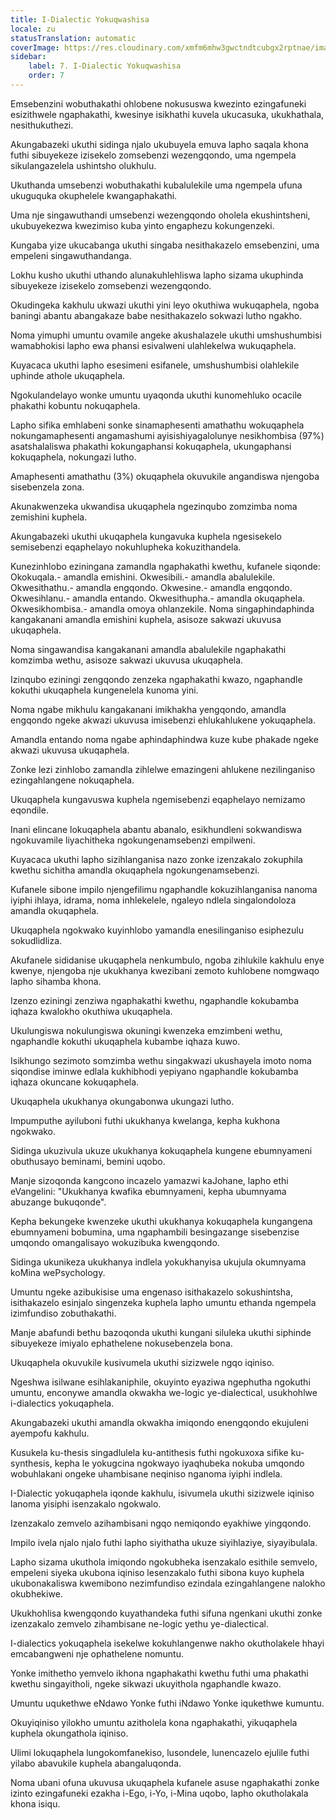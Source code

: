 ```yaml
---
title: I-Dialectic Yokuqwashisa
locale: zu
statusTranslation: automatic
coverImage: https://res.cloudinary.com/xmfm6mhw3gwctndtcubgx2rptnae/image/upload/v1741354419/small_cover_la_gran_rebelion_28716e29d2.webp
sidebar:
    label: 7. I-Dialectic Yokuqwashisa
    order: 7
---
```

Emsebenzini wobuthakathi ohlobene nokususwa kwezinto ezingafuneki esizithwele ngaphakathi, kwesinye isikhathi kuvela ukucasuka, ukukhathala, nesithukuthezi.

Akungabazeki ukuthi sidinga njalo ukubuyela emuva lapho saqala khona futhi sibuyekeze izisekelo zomsebenzi wezengqondo, uma ngempela sikulangazelela ushintsho olukhulu.

Ukuthanda umsebenzi wobuthakathi kubalulekile uma ngempela ufuna ukuguquka okuphelele kwangaphakathi.

Uma nje singawuthandi umsebenzi wezengqondo oholela ekushintsheni, ukubuyekezwa kwezimiso kuba yinto engaphezu kokungenzeki.

Kungaba yize ukucabanga ukuthi singaba nesithakazelo emsebenzini, uma empeleni singawuthandanga.

Lokhu kusho ukuthi uthando alunakuhlehliswa lapho sizama ukuphinda sibuyekeze izisekelo zomsebenzi wezengqondo.

Okudingeka kakhulu ukwazi ukuthi yini leyo okuthiwa wukuqaphela, ngoba baningi abantu abangakaze babe nesithakazelo sokwazi lutho ngakho.

Noma yimuphi umuntu ovamile angeke akushalazele ukuthi umshushumbisi wamabhokisi lapho ewa phansi esivalweni ulahlekelwa wukuqaphela.

Kuyacaca ukuthi lapho esesimeni esifanele, umshushumbisi olahlekile uphinde athole ukuqaphela.

Ngokulandelayo wonke umuntu uyaqonda ukuthi kunomehluko ocacile phakathi kobuntu nokuqaphela.

Lapho sifika emhlabeni sonke sinamaphesenti amathathu wokuqaphela nokungamaphesenti angamashumi ayisishiyagalolunye nesikhombisa (97%) asatshalaliswa phakathi kokungaphansi kokuqaphela, ukungaphansi kokuqaphela, nokungazi lutho.

Amaphesenti amathathu (3%) okuqaphela okuvukile angandiswa njengoba sisebenzela zona.

Akunakwenzeka ukwandisa ukuqaphela ngezinqubo zomzimba noma zemishini kuphela.

Akungabazeki ukuthi ukuqaphela kungavuka kuphela ngesisekelo semisebenzi eqaphelayo nokuhlupheka kokuzithandela.

Kunezinhlobo eziningana zamandla ngaphakathi kwethu, kufanele siqonde: Okokuqala.- amandla emishini. Okwesibili.- amandla abalulekile. Okwesithathu.- amandla engqondo. Okwesine.- amandla engqondo. Okwesihlanu.- amandla entando. Okwesithupha.- amandla okuqaphela. Okwesikhombisa.- amandla omoya ohlanzekile. Noma singaphindaphinda kangakanani amandla emishini kuphela, asisoze sakwazi ukuvusa ukuqaphela.

Noma singawandisa kangakanani amandla abalulekile ngaphakathi komzimba wethu, asisoze sakwazi ukuvusa ukuqaphela.

Izinqubo eziningi zengqondo zenzeka ngaphakathi kwazo, ngaphandle kokuthi ukuqaphela kungenelela kunoma yini.

Noma ngabe mikhulu kangakanani imikhakha yengqondo, amandla engqondo ngeke akwazi ukuvusa imisebenzi ehlukahlukene yokuqaphela.

Amandla entando noma ngabe aphindaphindwa kuze kube phakade ngeke akwazi ukuvusa ukuqaphela.

Zonke lezi zinhlobo zamandla zihlelwe emazingeni ahlukene nezilinganiso ezingahlangene nokuqaphela.

Ukuqaphela kungavuswa kuphela ngemisebenzi eqaphelayo nemizamo eqondile.

Inani elincane lokuqaphela abantu abanalo, esikhundleni sokwandiswa ngokuvamile liyachitheka ngokungenamsebenzi empilweni.

Kuyacaca ukuthi lapho sizihlanganisa nazo zonke izenzakalo zokuphila kwethu sichitha amandla okuqaphela ngokungenamsebenzi.

Kufanele sibone impilo njengefilimu ngaphandle kokuzihlanganisa nanoma iyiphi ihlaya, idrama, noma inhlekelele, ngaleyo ndlela singalondoloza amandla okuqaphela.

Ukuqaphela ngokwako kuyinhlobo yamandla enesilinganiso esiphezulu sokudlidliza.

Akufanele sididanise ukuqaphela nenkumbulo, ngoba zihlukile kakhulu enye kwenye, njengoba nje ukukhanya kwezibani zemoto kuhlobene nomgwaqo lapho sihamba khona.

Izenzo eziningi zenziwa ngaphakathi kwethu, ngaphandle kokubamba iqhaza kwalokho okuthiwa ukuqaphela.

Ukulungiswa nokulungiswa okuningi kwenzeka emzimbeni wethu, ngaphandle kokuthi ukuqaphela kubambe iqhaza kuwo.

Isikhungo sezimoto somzimba wethu singakwazi ukushayela imoto noma siqondise iminwe edlala kukhibhodi yepiyano ngaphandle kokubamba iqhaza okuncane kokuqaphela.

Ukuqaphela ukukhanya okungabonwa ukungazi lutho.

Impumputhe ayiluboni futhi ukukhanya kwelanga, kepha kukhona ngokwako.

Sidinga ukuzivula ukuze ukukhanya kokuqaphela kungene ebumnyameni obuthusayo beminami, bemini uqobo.

Manje sizoqonda kangcono incazelo yamazwi kaJohane, lapho ethi eVangelini: "Ukukhanya kwafika ebumnyameni, kepha ubumnyama abuzange bukuqonde".

Kepha bekungeke kwenzeke ukuthi ukukhanya kokuqaphela kungangena ebumnyameni bobumina, uma ngaphambili besingazange sisebenzise umqondo omangalisayo wokuzibuka kwengqondo.

Sidinga ukunikeza ukukhanya indlela yokukhanyisa ukujula okumnyama koMina wePsychology.

Umuntu ngeke azibukisise uma engenaso isithakazelo sokushintsha, isithakazelo esinjalo singenzeka kuphela lapho umuntu ethanda ngempela izimfundiso zobuthakathi.

Manje abafundi bethu bazoqonda ukuthi kungani siluleka ukuthi siphinde sibuyekeze imiyalo ephathelene nokusebenzela bona.

Ukuqaphela okuvukile kusivumela ukuthi sizizwele ngqo iqiniso.

Ngeshwa isilwane esihlakaniphile, okuyinto eyaziwa ngephutha ngokuthi umuntu, enconywe amandla okwakha we-logic ye-dialectical, usukhohlwe i-dialectics yokuqaphela.

Akungabazeki ukuthi amandla okwakha imiqondo enengqondo ekujuleni ayempofu kakhulu.

Kusukela ku-thesis singadlulela ku-antithesis futhi ngokuxoxa sifike ku-synthesis, kepha le yokugcina ngokwayo iyaqhubeka nokuba umqondo wobuhlakani ongeke uhambisane neqiniso nganoma iyiphi indlela.

I-Dialectic yokuqaphela iqonde kakhulu, isivumela ukuthi sizizwele iqiniso lanoma yisiphi isenzakalo ngokwalo.

Izenzakalo zemvelo azihambisani ngqo nemiqondo eyakhiwe yingqondo.

Impilo ivela njalo njalo futhi lapho siyithatha ukuze siyihlaziye, siyayibulala.

Lapho sizama ukuthola imiqondo ngokubheka isenzakalo esithile semvelo, empeleni siyeka ukubona iqiniso lesenzakalo futhi sibona kuyo kuphela ukubonakaliswa kwemibono nezimfundiso ezindala ezingahlangene nalokho okubhekiwe.

Ukukhohlisa kwengqondo kuyathandeka futhi sifuna ngenkani ukuthi zonke izenzakalo zemvelo zihambisane ne-logic yethu ye-dialectical.

I-dialectics yokuqaphela isekelwe kokuhlangenwe nakho okutholakele hhayi emcabangweni nje ophathelene nomuntu.

Yonke imithetho yemvelo ikhona ngaphakathi kwethu futhi uma phakathi kwethu singayitholi, ngeke sikwazi ukuyithola ngaphandle kwazo.

Umuntu uqukethwe eNdawo Yonke futhi iNdawo Yonke iqukethwe kumuntu.

Okuyiqiniso yilokho umuntu azitholela kona ngaphakathi, yikuqaphela kuphela okungathola iqiniso.

Ulimi lokuqaphela lungokomfanekiso, lusondele, lunencazelo ejulile futhi yilabo abavukile kuphela abangaluqonda.

Noma ubani ofuna ukuvusa ukuqaphela kufanele asuse ngaphakathi zonke izinto ezingafuneki ezakha i-Ego, i-Yo, i-Mina uqobo, lapho okutholakala khona isiqu.


